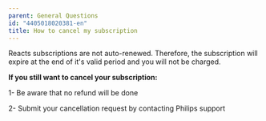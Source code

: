 ```yaml
---
parent: General Questions
id: "4405018020381-en"
title: How to cancel my subscription
---
```

Reacts subscriptions are not auto-renewed. Therefore, the subscription will expire at the end of it's valid period and you will not be charged.

**If you still want to cancel your subscription:**

1- Be aware that no refund will be done

2- Submit your cancellation request by contacting Philips support



